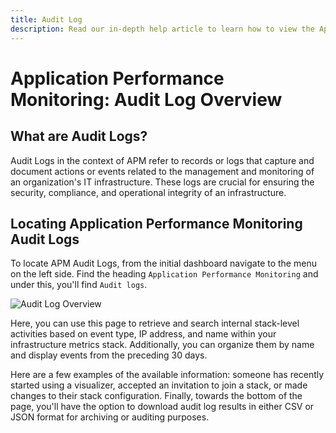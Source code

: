 ```yaml
---
title: Audit Log
description: Read our in-depth help article to learn how to view the Application Performance Monitoring Audit Log history in Logit.io.
---
```


# Application Performance Monitoring: Audit Log Overview

## What are Audit Logs?

Audit Logs in the context of APM refer to records or logs that capture 
and document actions or events related to the management and monitoring of 
an organization's IT infrastructure. These logs are crucial for ensuring 
the security, compliance, and operational integrity of an infrastructure.

## Locating Application Performance Monitoring Audit Logs

To locate APM Audit Logs, from the initial dashboard navigate to the menu on the left side. 
Find the heading `Application Performance Monitoring` and under this, you'll find `Audit logs`.

![Audit Log Overview](@/images/help/apm/audit-log.png)

Here, you can use this page to retrieve and search internal stack-level activities 
based on event type, IP address, and name within your infrastructure metrics stack. 
Additionally, you can organize them by name and display events from the preceding 30 days. 

Here are a few examples of the available information: someone has recently started 
using a visualizer, accepted an invitation to join a stack, or made changes to their 
stack configuration. Finally, towards the bottom of the page, you'll have the option 
to download audit log results in either CSV or JSON format for archiving or auditing purposes.